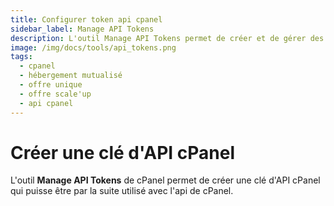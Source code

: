 ```yaml
---
title: Configurer token api cpanel
sidebar_label: Manage API Tokens
description: L'outil Manage API Tokens permet de créer et de gérer des jetons API pour cPanel API 2 et UAPI. Utile pour l'utilisation avec l'API de cPanel.
image: /img/docs/tools/api_tokens.png
tags:
  - cpanel
  - hébergement mutualisé
  - offre unique
  - offre scale'up
  - api cpanel
---
```


# Créer une clé d'API cPanel

L'outil **Manage API Tokens** de cPanel permet de créer une clé d'API cPanel qui puisse être par la suite utilisé avec
l'api de cPanel.

<PreviewToolCard tool='api_tokens' />